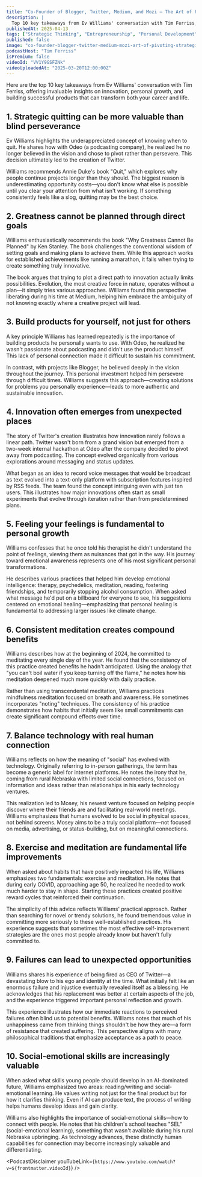 ```yaml
---
title: "Co-Founder of Blogger, Twitter, Medium, and Mozi — The Art of Pivoting, Strategic Quitting, and More"
description: |
  Top 10 key takeaways from Ev Williams' conversation with Tim Ferriss, offering invaluable insights on innovation, personal growth, and building successful products that can transform both your career and life.
publishedAt: 2025-04-13
tags: ["Strategic Thinking", "Entrepreneurship", "Personal Development"]
published: false
image: "co-founder-blogger-twitter-medium-mozi-art-of-pivoting-strategic-quitting.jpg"
podcastHost: "Tim Ferriss"
isPremium: false
videoId: "VV1Y9GSFZNk"
videoUploadedAt: "2025-03-20T12:00:00Z"
---
```



<PodcastSummaryPageLayout frontmatter={frontmatter}>

Here are the top 10 key takeaways from Ev Williams' conversation with Tim Ferriss, offering invaluable insights on innovation, personal growth, and building successful products that can transform both your career and life.

## 1. Strategic quitting can be more valuable than blind perseverance

Ev Williams highlights the underappreciated concept of knowing when to quit. He shares how with Odeo (a podcasting company), he realized he no longer believed in the vision and chose to pivot rather than persevere. This decision ultimately led to the creation of Twitter.

Williams recommends Annie Duke's book "Quit," which explores why people continue projects longer than they should. The biggest reason is underestimating opportunity costs—you don't know what else is possible until you clear your attention from what isn't working. If something consistently feels like a slog, quitting may be the best choice.

## 2. Greatness cannot be planned through direct goals

Williams enthusiastically recommends the book "Why Greatness Cannot Be Planned" by Ken Stanley. The book challenges the conventional wisdom of setting goals and making plans to achieve them. While this approach works for established achievements like running a marathon, it fails when trying to create something truly innovative.

The book argues that trying to plot a direct path to innovation actually limits possibilities. Evolution, the most creative force in nature, operates without a plan—it simply tries various approaches. Williams found this perspective liberating during his time at Medium, helping him embrace the ambiguity of not knowing exactly where a creative project will lead.

## 3. Build products for yourself, not just for others

A key principle Williams has learned repeatedly is the importance of building products he personally wants to use. With Odeo, he realized he wasn't passionate about podcasting and didn't use the product himself. This lack of personal connection made it difficult to sustain his commitment.

In contrast, with projects like Blogger, he believed deeply in the vision throughout the journey. This personal investment helped him persevere through difficult times. Williams suggests this approach—creating solutions for problems you personally experience—leads to more authentic and sustainable innovation.

## 4. Innovation often emerges from unexpected places

The story of Twitter's creation illustrates how innovation rarely follows a linear path. Twitter wasn't born from a grand vision but emerged from a two-week internal hackathon at Odeo after the company decided to pivot away from podcasting. The concept evolved organically from various explorations around messaging and status updates.

What began as an idea to record voice messages that would be broadcast as text evolved into a text-only platform with subscription features inspired by RSS feeds. The team found the concept intriguing even with just ten users. This illustrates how major innovations often start as small experiments that evolve through iteration rather than from predetermined plans.

## 5. Feeling your feelings is fundamental to personal growth

Williams confesses that he once told his therapist he didn't understand the point of feelings, viewing them as nuisances that got in the way. His journey toward emotional awareness represents one of his most significant personal transformations.

He describes various practices that helped him develop emotional intelligence: therapy, psychedelics, meditation, reading, fostering friendships, and temporarily stopping alcohol consumption. When asked what message he'd put on a billboard for everyone to see, his suggestions centered on emotional healing—emphasizing that personal healing is fundamental to addressing larger issues like climate change.

## 6. Consistent meditation creates compound benefits

Williams describes how at the beginning of 2024, he committed to meditating every single day of the year. He found that the consistency of this practice created benefits he hadn't anticipated. Using the analogy that "you can't boil water if you keep turning off the flame," he notes how his meditation deepened much more quickly with daily practice.

Rather than using transcendental meditation, Williams practices mindfulness meditation focused on breath and awareness. He sometimes incorporates "noting" techniques. The consistency of his practice demonstrates how habits that initially seem like small commitments can create significant compound effects over time.

## 7. Balance technology with real human connection

Williams reflects on how the meaning of "social" has evolved with technology. Originally referring to in-person gatherings, the term has become a generic label for internet platforms. He notes the irony that he, coming from rural Nebraska with limited social connections, focused on information and ideas rather than relationships in his early technology ventures.

This realization led to Mosey, his newest venture focused on helping people discover where their friends are and facilitating real-world meetings. Williams emphasizes that humans evolved to be social in physical spaces, not behind screens. Mosey aims to be a truly social platform—not focused on media, advertising, or status-building, but on meaningful connections.

## 8. Exercise and meditation are fundamental life improvements

When asked about habits that have positively impacted his life, Williams emphasizes two fundamentals: exercise and meditation. He notes that during early COVID, approaching age 50, he realized he needed to work much harder to stay in shape. Starting these practices created positive reward cycles that reinforced their continuation.

The simplicity of this advice reflects Williams' practical approach. Rather than searching for novel or trendy solutions, he found tremendous value in committing more seriously to these well-established practices. His experience suggests that sometimes the most effective self-improvement strategies are the ones most people already know but haven't fully committed to.

## 9. Failures can lead to unexpected opportunities

Williams shares his experience of being fired as CEO of Twitter—a devastating blow to his ego and identity at the time. What initially felt like an enormous failure and injustice eventually revealed itself as a blessing. He acknowledges that his replacement was better at certain aspects of the job, and the experience triggered important personal reflection and growth.

This experience illustrates how our immediate reactions to perceived failures often blind us to potential benefits. Williams notes that much of his unhappiness came from thinking things shouldn't be how they are—a form of resistance that created suffering. This perspective aligns with many philosophical traditions that emphasize acceptance as a path to peace.

## 10. Social-emotional skills are increasingly valuable

When asked what skills young people should develop in an AI-dominated future, Williams emphasized two areas: reading/writing and social-emotional learning. He values writing not just for the final product but for how it clarifies thinking. Even if AI can produce text, the process of writing helps humans develop ideas and gain clarity.

Williams also highlights the importance of social-emotional skills—how to connect with people. He notes that his children's school teaches "SEL" (social-emotional learning), something that wasn't available during his rural Nebraska upbringing. As technology advances, these distinctly human capabilities for connection may become increasingly valuable and differentiating.

<PodcastDisclaimer
  youTubeLink={`https://www.youtube.com/watch?v=${frontmatter.videoId}`}
/>

</PodcastSummaryPageLayout>
